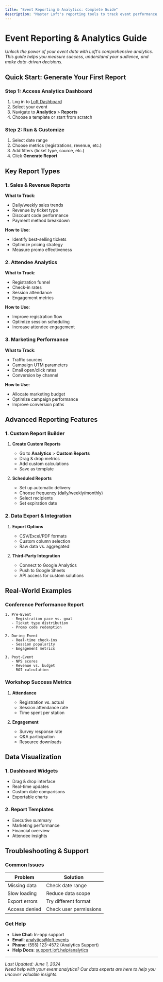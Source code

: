```yaml
---
title: "Event Reporting & Analytics: Complete Guide"
description: "Master Loft's reporting tools to track event performance, analyze attendee behavior, and measure ROI. Turn data into actionable insights for your events."
---
```


# Event Reporting & Analytics Guide

*Unlock the power of your event data with Loft's comprehensive analytics. This guide helps you measure success, understand your audience, and make data-driven decisions.*

## Quick Start: Generate Your First Report

### Step 1: Access Analytics Dashboard
1. Log in to [Loft Dashboard](https://app.loft.events)
2. Select your event
3. Navigate to **Analytics** > **Reports**
4. Choose a template or start from scratch

### Step 2: Run & Customize
1. Select date range
2. Choose metrics (registrations, revenue, etc.)
3. Add filters (ticket type, source, etc.)
4. Click **Generate Report**

## Key Report Types

### 1. Sales & Revenue Reports
**What to Track**:
- Daily/weekly sales trends
- Revenue by ticket type
- Discount code performance
- Payment method breakdown

**How to Use**:
- Identify best-selling tickets
- Optimize pricing strategy
- Measure promo effectiveness

### 2. Attendee Analytics
**What to Track**:
- Registration funnel
- Check-in rates
- Session attendance
- Engagement metrics

**How to Use**:
- Improve registration flow
- Optimize session scheduling
- Increase attendee engagement

### 3. Marketing Performance
**What to Track**:
- Traffic sources
- Campaign UTM parameters
- Email open/click rates
- Conversion by channel

**How to Use**:
- Allocate marketing budget
- Optimize campaign performance
- Improve conversion paths

## Advanced Reporting Features

### 1. Custom Report Builder
1. **Create Custom Reports**
   - Go to **Analytics** > **Custom Reports**
   - Drag & drop metrics
   - Add custom calculations
   - Save as template

2. **Scheduled Reports**
   - Set up automatic delivery
   - Choose frequency (daily/weekly/monthly)
   - Select recipients
   - Set expiration date

### 2. Data Export & Integration
1. **Export Options**
   - CSV/Excel/PDF formats
   - Custom column selection
   - Raw data vs. aggregated

2. **Third-Party Integration**
   - Connect to Google Analytics
   - Push to Google Sheets
   - API access for custom solutions

## Real-World Examples

### Conference Performance Report
```
1. Pre-Event
   - Registration pace vs. goal
   - Ticket type distribution
   - Promo code redemption

2. During Event
   - Real-time check-ins
   - Session popularity
   - Engagement metrics

3. Post-Event
   - NPS scores
   - Revenue vs. budget
   - ROI calculation
```

### Workshop Success Metrics
1. **Attendance**
   - Registration vs. actual
   - Session attendance rate
   - Time spent per station

2. **Engagement**
   - Survey response rate
   - Q&A participation
   - Resource downloads

## Data Visualization

### 1. Dashboard Widgets
- Drag & drop interface
- Real-time updates
- Custom date comparisons
- Exportable charts

### 2. Report Templates
- Executive summary
- Marketing performance
- Financial overview
- Attendee insights

## Troubleshooting & Support

### Common Issues
| Problem | Solution |
|---------|-----------|
| Missing data | Check date range |
| Slow loading | Reduce data scope |
| Export errors | Try different format |
| Access denied | Check user permissions |

### Get Help
- **Live Chat**: In-app support
- **Email**: [analytics@loft.events](mailto:analytics@loft.events)
- **Phone**: (555) 123-4572 (Analytics Support)
- **Help Docs**: [support.loft.help/analytics](https://support.loft.help/analytics)

---
*Last Updated: June 1, 2024*  
*Need help with your event analytics? Our data experts are here to help you uncover valuable insights.*
